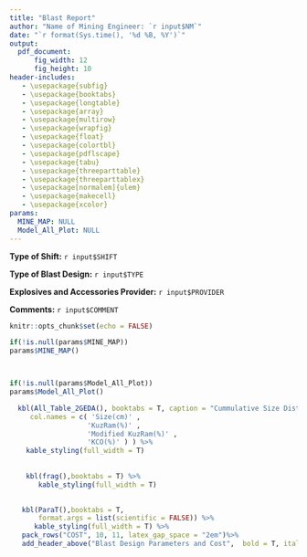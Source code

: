 ```yaml
---
title: "Blast Report"
author: "Name of Mining Engineer: `r input$NM`"
date: "`r format(Sys.time(), '%d %B, %Y')`"
output:
  pdf_document:
      fig_width: 12
      fig_height: 10
header-includes:
   - \usepackage{subfig}
   - \usepackage{booktabs}
   - \usepackage{longtable}
   - \usepackage{array}
   - \usepackage{multirow}
   - \usepackage{wrapfig}
   - \usepackage{float}
   - \usepackage{colortbl}
   - \usepackage{pdflscape}
   - \usepackage{tabu}
   - \usepackage{threeparttable}
   - \usepackage{threeparttablex}
   - \usepackage[normalem]{ulem}
   - \usepackage{makecell}
   - \usepackage{xcolor}
params:
  MINE_MAP: NULL
  Model_All_Plot: NULL
---
```



\centering
**Type of Shift:** `r input$SHIFT`


\centering
**Type of Blast Design:** `r input$TYPE`

\centering
**Explosives and Accessories Provider:** `r input$PROVIDER`

\centering
**Comments:**  `r input$COMMENT`


```r
knitr::opts_chunk$set(echo = FALSE)
```



```r

if(!is.null(params$MINE_MAP))
params$MINE_MAP()



if(!is.null(params$Model_All_Plot))
params$Model_All_Plot()


```

```r

  kbl(All_Table_2GEDA(), booktabs = T, caption = "Cummulative Size Distribution From Models",
     col.names = c( 'Size(cm)' ,
                   'KuzRam(%)' ,
                   'Modified KuzRam(%)' ,
                   'KCO(%)' ) ) %>%
    kable_styling(full_width = T) 
  
   
    kbl(frag(),booktabs = T) %>%
       kable_styling(full_width = T) 
    

   kbl(ParaT(),booktabs = T,
       format.args = list(scientific = FALSE)) %>%
      kable_styling(full_width = T) %>%
   pack_rows("COST", 10, 11, latex_gap_space = "2em")%>%
   add_header_above("Blast Design Parameters and Cost",  bold = T, italic = T)


```



